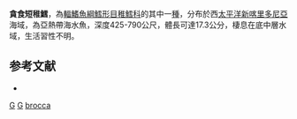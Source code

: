 {{Speciesbox 
| genus = Gadella
| species = brocca
| status = DD
| status_system = iucn3.1
| trend = unknow
| authority = [[Paulin|Paulin]] & [[Roberts|Roberts]], 1997
| synonyms = 
}}
'''貪食短稚鱈'''，為[[輻鰭魚綱|輻鰭魚綱]][[鱈形目|鱈形目]][[稚鱈科|稚鱈科]]的其中一[[種|種]]，分布於西[[太平洋|太平洋]][[新喀里多尼亞|新喀里多尼亞]]海域，為亞熱帶海水魚，深度425-790公尺，體長可達17.3公分，棲息在底中層水域，生活習性不明。

==参考文献==
*{{FishBase_species|genus=Gadella|species=brocca|year=2016|month=1}}

{{Taxonbar}}

[[Category:1997年描述的鱼类|G]]
[[Category:IUCN红色名录数据缺乏物种|G]]
[[Category:短稚鱈屬|brocca]]